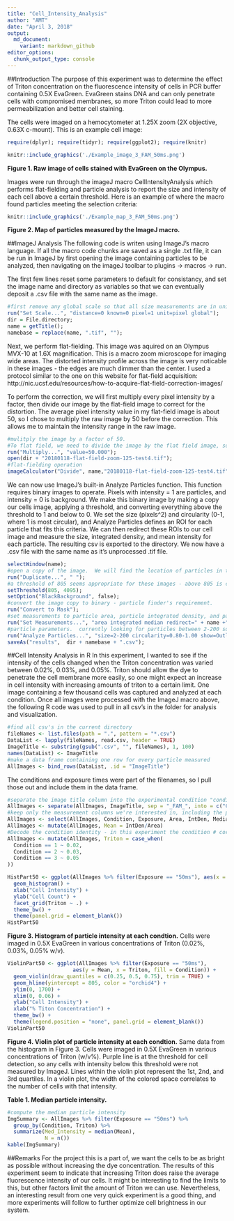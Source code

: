 ```yaml
---
title: "Cell_Intensity_Analysis"
author: "AMT"
date: "April 3, 2018"
output: 
  md_document:
    variant: markdown_github
editor_options: 
  chunk_output_type: console
---
```


##Introduction
The purpose of this experiment was to determine the effect of Triton concentration on the fluorescence intensity of cells in PCR buffer containing 0.5X EvaGreen.  EvaGreen stains DNA and can only penetrate cells with compromised membranes, so more Triton could lead to more permeabilization and better cell staining.

The cells were imaged on a hemocytometer at 1.25X zoom (2X objective, 0.63X c-mount).  This is an example cell image:

```r
require(dplyr); require(tidyr); require(ggplot2); require(knitr)
```

```r
knitr::include_graphics('./Example_image_3_FAM_50ms.png')
```

**Figure 1. Raw image of cells stained with EvaGreen on the Olympus.**

Images were run through the imageJ macro CellIntensityAnalysis which performs flat-fielding and particle analysis to report the size and intensity of each cell above a certain threshold.  Here is an example of where the macro found particles meeting the selection criteria:

```r
knitr::include_graphics('./Example_map_3_FAM_50ms.png')
```

**Figure 2. Map of particles measured by the ImageJ macro.**

##ImageJ Analysis
The following code is writen using ImageJ's macro language.  If all the macro code chunks are saved as a single .txt file, it can be run in ImageJ by first opening the image containing particles to be analyzed, then navigating on the imageJ toolbar to plugins -> macros -> run.

The first few lines reset some parameters to default for consistancy, and set the image name and directory as variables so that we can eventually deposit a .csv file with the same name as the image.
```r
#first remove any global scale so that all size measurements are in units of pixels
run("Set Scale...", "distance=0 known=0 pixel=1 unit=pixel global");
dir = File.directory;
name = getTitle();
namebase = replace(name, ".tif", "");
```

Next, we perform flat-fielding.  This image was aquired on an Olympus MVX-10 at 1.6X magnification.  This is a macro zoom microscope for imaging wide areas.  The distorted intensity profile across the image is very noticable in these images - the edges are much dimmer than the center.  I used a protocol similar to the one on this website for flat-field acquisition: http://nic.ucsf.edu/resources/how-to-acquire-flat-field-correction-images/

To perform the correction, we will first multiply every pixel intensity by a factor, then divide our image by the flat-field image to correct for the distortion.  The average pixel intensity value in my flat-field image is about 50, so I chose to multiply the raw image by 50 before the correction.  This allows me to maintain the intensity range in the raw image.
```r
#mulitply the image by a factor of 50.  
#To flat field, we need to divide the image by the flat field image, so we multiply first to maintain our dynamic range.
run("Multiply...", "value=50.000");
open(dir + "20180118-flat-field-zoom-125-test4.tif");
#flat-fielding operation
imageCalculator("Divide", name,"20180118-flat-field-zoom-125-test4.tif");
```

We can now use ImageJ's built-in Analyze Particles function.  This function requires binary images to operate.  Pixels with intensity = 1 are particles, and intensity = 0 is background.  We make this binary image by making a copy our cells image, applying a threshold, and converting everything above the threshold to 1 and below to 0.  We set the size (pixels^2) and circularity (0-1, where 1 is most circular), and Analyze Particles defines an ROI for each particle that fits this criteria.  We can then redirect these ROIs to our cell image and measure the size, integrated density, and mean intensity for each particle.  The resulting csv is exported to the directory.  We now have a .csv file with the same name as it's unprocessed .tif file.
```r
selectWindow(name);
#open a copy of the image.  We will find the location of particles in this copy and measure values at the mapped locations in the original image.
run("Duplicate...", " ");
#a threshold of 805 seems appropriate for these images - above 805 is cell material, below 805 is background after flat-fielding.  4095 is the max value for these images, which were aquired with a 12-bit camera (but you might see them displayed in ImageJ as 16-bit - the highest value is still 4095).
setThreshold(805, 4095);
setOption("BlackBackground", false);
#convert the image copy to binary - particle finder's requirement.
run("Convert to Mask");
#set measurements to particle area, particle integrated density, and particle median.
run("Set Measurements...", "area integrated median redirect=" + name +" decimal=3");
#particle parameters.  currently looking for particles between 2-200 square pixels, with 0.8-1.00 circularity.  Make a new window showing particle locations.
run("Analyze Particles...", "size=2-200 circularity=0.80-1.00 show=Outlines display");
saveAs("results",  dir + namebase + ".csv");
```

##Cell Intensity Analysis in R
In this experiment, I wanted to see if the intensity of the cells changed when the Triton concentration was varied between 0.02%, 0.03%, and 0.05%.  Triton should allow the dye to penetrate the cell membrane more easily, so one might expect an increase in cell intensity with increasing amounts of triton to a certain limit.  One image containing a few thousand cells was captured and analyzed at each condition.  Once all images were processed with the ImageJ macro above, the following R code was used to pull in all csv's in the folder for analysis and visualization.
```r
#find all csv's in the current directory
fileNames <- list.files(path = ".", pattern = "*.csv")
DataList <- lapply(fileNames, read.csv, header = TRUE)
ImageTitle <- substring(gsub(".csv", "", fileNames), 1, 100)
names(DataList) <- ImageTitle
#make a data frame containing one row for every particle measured
AllImages <- bind_rows(DataList, .id = "ImageTitle")
```

The conditions and exposure times were part of the filenames, so I pull those out and include them in the data frame.
```r
#separate the image title column into the experimental condition "condition", and the camera exposure time "exposure".
AllImages <- separate(AllImages, ImageTitle, sep = "_FAM_", into = c("Condition", "Exposure"))
#keep only the measurement columns we're interested in, including the particle area, the integrated density "IntDen", and the median intensity.
AllImages <- select(AllImages, Condition, Exposure, Area, IntDen, Median)
AllImages <- mutate(AllImages, Mean = IntDen/Area)
#Decode the condition identity - in this experiment the condition # corresponds to the Triton concentration (as % w/v Triton)
AllImages <- mutate(AllImages, Triton = case_when(
  Condition == 1 ~ 0.02,
  Condition == 2 ~ 0.03,
  Condition == 3 ~ 0.05
))
```

```r
HistPart50 <- ggplot(AllImages %>% filter(Exposure == "50ms"), aes(x = Mean)) +
  geom_histogram() +
  xlab("Cell Intensity") +
  ylab("Cell Count") +
  facet_grid(Triton ~ .) +
  theme_bw() +
  theme(panel.grid = element_blank())
HistPart50
```

**Figure 3. Histogram of particle intensity at each condtion.** Cells were imaged in 0.5X EvaGreen in various concentrations of Triton (0.02%, 0.03%, 0.05% w/v).

```r
ViolinPart50 <- ggplot(AllImages %>% filter(Exposure == "50ms"), 
                     aes(y = Mean, x = Triton, fill = Condition)) +
  geom_violin(draw_quantiles = c(0.25, 0.5, 0.75), trim = TRUE) +
  geom_hline(yintercept = 805, color = "orchid4") +
  ylim(0, 1700) +
  xlim(0, 0.06) +
  ylab("Cell Intensity") +
  xlab("% Titon Concentration") +
  theme_bw() +
  theme(legend.position = "none", panel.grid = element_blank())
ViolinPart50
```

**Figure 4. Violin plot of particle intensity at each condtion.** Same data from the histogram in Figure 3.  Cells were imaged in 0.5X EvaGreen in various concentrations of Triton (w/v%).  Purple line is at the threshold for cell detection, so any cells with intensity below this threshold were not measured by ImageJ.  Lines within the violin plot represent the 1st, 2nd, and 3rd quartiles.  In a violin plot, the width of the colored space correlates to the number of cells with that intensity.

**Table 1. Median particle intensity.** 
```r
#compute the median particle intensity
ImgSummary <- AllImages %>% filter(Exposure == "50ms") %>%
  group_by(Condition, Triton) %>% 
  summarize(Med_Intensity = median(Mean),
            N = n())
kable(ImgSummary)
```

##Remarks
For the project this is a part of, we want the cells to be as bright as possible without increasing the dye concentration.  The results of this experiment seem to indicate that increasing Triton does raise the average fluorescence intensity of our cells.  It might be interesting to find the limits to this, but other factors limit the amount of Triton we can use.  Nevertheless, an interesting result from one very quick experiment is a good thing, and more experiments will follow to further optimize cell brightness in our system.
